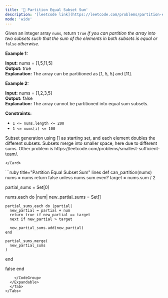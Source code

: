 ```yaml
---
title: '🧀 Partition Equal Subset Sum'
description: '[leetcode link](https://leetcode.com/problems/partition-equal-subset-sum/description/)'
mode: 'wide'
---
```

<Tabs>
  <Tab title="Question" icon="circle-question" iconType="regular">
    <Card>
      <p>Given an integer array <code>nums</code>, return <code>true</code> <em>if you can partition the array into two subsets such that the sum of the elements in both subsets is equal or </em><code>false</code><em> otherwise</em>.</p>   <p><strong class="example">Example 1:</strong></p>   <strong>Input:</strong> nums = [1,5,11,5] <br/> <strong>Output:</strong> true <br/> <strong>Explanation:</strong> The array can be partitioned as [1, 5, 5] and [11].   <p><strong class="example">Example 2:</strong></p>   <strong>Input:</strong> nums = [1,2,3,5] <br/> <strong>Output:</strong> false <br/> <strong>Explanation:</strong> The array cannot be partitioned into equal sum subsets.    <p><strong>Constraints:</strong></p>  <ul>  <li><code>1 &lt;= nums.length &lt;= 200</code></li>  <li><code>1 &lt;= nums[i] &lt;= 100</code></li> </ul> 
    </Card>
  </Tab>
  <Tab title="Solution" icon="lightbulb" iconType="regular" >
    <Card>
      Subset generation using [] as starting set, and each element doubles the different subsets. Subsets merge into smaller space, here due to different sums. Other problem is https://leetcode.com/problems/smallest-sufficient-team/.

    </Card>
  <Expandable title="code">
    <CodeGroup dropdown>
```ruby title="Partition Equal Subset Sum" lines
def can_partition(nums)
  nums = nums
  return false unless nums.sum.even?
  target = nums.sum / 2
  
  partial_sums = Set[0]

  nums.each do |num|
    new_partial_sums = Set[]

    partial_sums.each do |partial|
      new_partial = partial + num
      return true if new_partial == target
      next if new_partial > target

      new_partial_sums.add(new_partial)
    end

    partial_sums.merge(
      new_partial_sums
    )
  end

  false
end
```
    </CodeGroup>
  </Expandable>
  </Tab>
</Tabs>